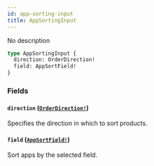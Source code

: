 ```yaml
---
id: app-sorting-input
title: AppSortingInput
---
```


No description

```graphql
type AppSortingInput {
  direction: OrderDirection!
  field: AppSortField!
}
```

### Fields

#### `direction` ([`OrderDirection!`](/api-reference/enums/order-direction.mdx))

Specifies the direction in which to sort products.

#### `field` ([`AppSortField!`](/api-reference/enums/app-sort-field.mdx))

Sort apps by the selected field.
